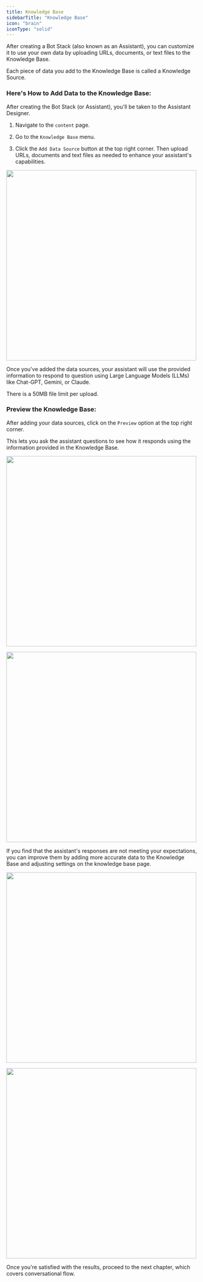```yaml
---
title: Knowledge Base
sidebarTitle: "Knowledge Base"
icon: "brain"
iconType: "solid"
---
```


After creating a Bot Stack (also known as an Assistant), you can customize it to use your own data by uploading URLs, documents, or text files to the Knowledge Base.

<Tip> Each piece of data you add to the Knowledge Base is called a Knowledge Source.</Tip>


### Here's How to Add Data to the Knowledge Base:

After creating the Bot Stack (or Assistant), you'll be taken to the Assistant Designer. 


1. Navigate to the `content` page.

2. Go to the `Knowledge Base` menu.

3. Click the `Add Data Source` button at the top right corner. Then upload URLs, documents and text files as needed to enhance your assistant's capabilities.

<img 
height="500" 
src="/images/build-first-assistant/knowledge-base.png"
/>

Once you've added the data sources, your assistant will use the provided information to respond to question using Large Language Models (LLMs) like Chat-GPT, Gemini, or Claude.

<Note> There is a 50MB file limit per upload. </Note>


### Preview the Knowledge Base:

After adding your data sources, click on the `Preview` option at the top right corner.

This lets you ask the assistant questions to see how it responds using the information provided in the Knowledge Base.

<img 
height="500"  
src="/images/build-first-assistant/knowledge-base-preview-button.png"
/>

<img 
height="500"  
src="/images/build-first-assistant/knowledge-base-preview.png"
/>

If you find that the assistant's responses are not meeting your expectations, you can improve them by adding more accurate data to the Knowledge Base and adjusting settings on the knowledge base page.

<img 
height="500"  
src="/images/build-first-assistant/knowledge-base-settings-button.png"
/>

<img 
height="500"  
src="/images/build-first-assistant/knowledge-base-settings.png"
/>

Once you're satisfied with the results, proceed to the next chapter, which covers conversational flow.
